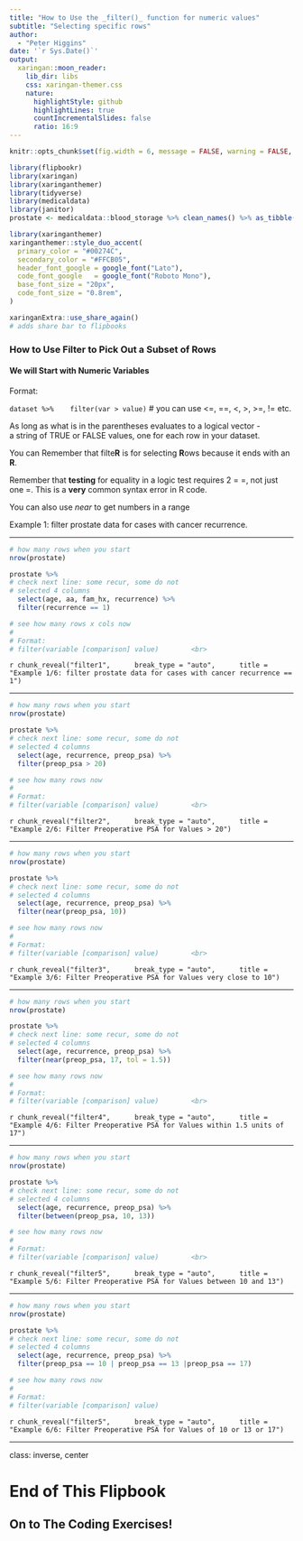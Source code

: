 ```yaml
---
title: "How to Use the _filter()_ function for numeric values"
subtitle: "Selecting specific rows"  
author: 
  - "Peter Higgins"
date: '`r Sys.Date()`'
output:
  xaringan::moon_reader:
    lib_dir: libs
    css: xaringan-themer.css
    nature:
      highlightStyle: github
      highlightLines: true
      countIncrementalSlides: false
      ratio: 16:9
---
```


```r
knitr::opts_chunk$set(fig.width = 6, message = FALSE, warning = FALSE, comment = "", cache = FALSE, fig.retina = 3)

library(flipbookr)
library(xaringan)
library(xaringanthemer)
library(tidyverse)
library(medicaldata)
library(janitor)
prostate <- medicaldata::blood_storage %>% clean_names() %>% as_tibble()
```

```r
library(xaringanthemer)
xaringanthemer::style_duo_accent(
  primary_color = "#00274C",
  secondary_color = "#FFCB05",
  header_font_google = google_font("Lato"),
  code_font_google   = google_font("Roboto Mono"),
  base_font_size = "20px",
  code_font_size = "0.8rem",
)
```

```r
xaringanExtra::use_share_again()
# adds share bar to flipbooks
```

### How to Use Filter to Pick Out a Subset of Rows

#### We will Start with Numeric Variables

Format: <br>

`dataset %>% 
  filter(var > value)` # you can use <=, ==, <, >, >=, != etc.

As long as what is in the parentheses evaluates to a logical vector - <br>
a string of TRUE or FALSE values, one for each row in your dataset.

You can Remember that filte**R** is for selecting **R**ows because it ends with an **R**.

Remember that **testing** for equality in a logic test requires 2 = =,
not just one =. This is a **very** common syntax error in R code.

You can also use *near* to get numbers in a range

Example 1: filter prostate data for cases with cancer recurrence.

---

```r
# how many rows when you start
nrow(prostate) 

prostate %>% 
# check next line: some recur, some do not
# selected 4 columns
  select(age, aa, fam_hx, recurrence) %>% 
  filter(recurrence == 1) 

# see how many rows x cols now
# 
# Format:
# filter(variable [comparison] value)        <br>  


```

`r chunk_reveal("filter1", 
    break_type = "auto", 
    title = "Example 1/6: filter prostate data for cases with cancer recurrence == 1")`


---

```r
# how many rows when you start
nrow(prostate) 

prostate %>% 
# check next line: some recur, some do not
# selected 4 columns
  select(age, recurrence, preop_psa) %>% 
  filter(preop_psa > 20) 

# see how many rows now
# 
# Format:
# filter(variable [comparison] value)        <br>  


```

`r chunk_reveal("filter2", 
    break_type = "auto", 
    title = "Example 2/6: Filter Preoperative PSA for Values > 20")`

---

```r
# how many rows when you start
nrow(prostate) 

prostate %>% 
# check next line: some recur, some do not
# selected 4 columns
  select(age, recurrence, preop_psa) %>% 
  filter(near(preop_psa, 10)) 

# see how many rows now
# 
# Format:
# filter(variable [comparison] value)        <br>  


```

`r chunk_reveal("filter3", 
    break_type = "auto", 
    title = "Example 3/6: Filter Preoperative PSA for Values very close to 10")`

---

```r
# how many rows when you start
nrow(prostate) 

prostate %>% 
# check next line: some recur, some do not
# selected 4 columns
  select(age, recurrence, preop_psa) %>% 
  filter(near(preop_psa, 17, tol = 1.5)) 

# see how many rows now
# 
# Format:
# filter(variable [comparison] value)        <br>  


```

`r chunk_reveal("filter4", 
    break_type = "auto", 
    title = "Example 4/6: Filter Preoperative PSA for Values within 1.5 units of 17")`


---

```r
# how many rows when you start
nrow(prostate) 

prostate %>% 
# check next line: some recur, some do not
# selected 4 columns
  select(age, recurrence, preop_psa) %>% 
  filter(between(preop_psa, 10, 13)) 

# see how many rows now
# 
# Format:
# filter(variable [comparison] value)        <br>  

```

`r chunk_reveal("filter5", 
    break_type = "auto", 
    title = "Example 5/6: Filter Preoperative PSA for Values between 10 and 13")`

---

```r
# how many rows when you start
nrow(prostate) 

prostate %>% 
# check next line: some recur, some do not
# selected 4 columns
  select(age, recurrence, preop_psa) %>% 
  filter(preop_psa == 10 | preop_psa == 13 |preop_psa == 17)

# see how many rows now
# 
# Format:
# filter(variable [comparison] value)


```

`r chunk_reveal("filter5", 
    break_type = "auto", 
    title = "Example 6/6: Filter Preoperative PSA for Values of 10 or 13 or 17")`

---
class: inverse, center

# End of This Flipbook

## On to The Coding Exercises!
